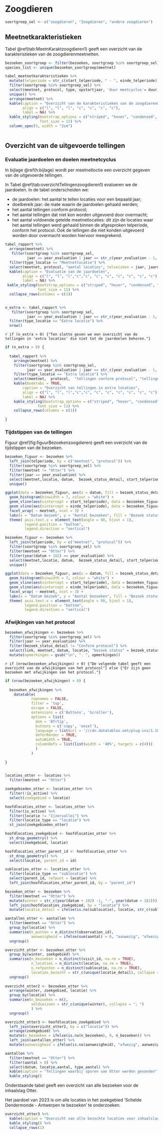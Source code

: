 # Zoogdieren

```r
soortgroep_sel <- c("zoogdieren", "Zoogdieren", "andere zoogdieren")
```


## Meetnetkarakteristieken

Tabel \@ref(tab:MeetnKaraktzoogdieren1) geeft een overzicht van de karakteristieken van de zoogdierenmeetnetten.

```r

bezoeken_soortgroep <- filter(bezoeken, soortgroep %in% soortgroep_sel)
species_list <- unique(bezoeken_soortgroep$meetnet)

tabel_meetnetkarakteristieken %>%
  mutate(telperiode = str_c(start_telperiode, " - ", einde_telperiode)) %>%
  filter(soortgroep %in% soortgroep_sel) %>%
  select(meetnet, protocol, type, opstartjaar, 'duur meetcyclus'= duur_meetcyclus,  'bezoeken (/jaar)' = bezoeken, telperiode) %>%
  unique() %>%
  arrange(meetnet) %>%
  kable(caption = "Overzicht van de karakteristieken van de zoogdierenmeetnetten: veldprotocol, type meetnet (integraal of steekproef), aantal meetnetlocaties en de meetcyclus in jaren",
        align = c("l", "l", "l", "c", "c", "c", "c"),
        label = NA) %>%
  kable_styling(bootstrap_options = c("striped", "hover", "condensed", "responsive"),
                font_size = 11) %>%
  column_spec(5, width = "2cm")
  
```


## Overzicht van de uitgevoerde tellingen

### Evaluatie jaardoelen en doelen meetnetcyclus

In bijlage \@ref(h:bijlage) wordt per meetnetloctie een overzicht gegeven van de uitgevoerde tellingen.

In Tabel \@ref(tab:overzichtTellingenzoogdieren1) evalueren we de jaardoelen. In de tabel onderscheiden we: 

* de jaardoelen: het aantal te tellen locaties voor een bepaald jaar; 
* doelbereik jaar: de mate waarin de jaardoelen gehaald werden;
* het aantal tellingen conform protocol;
* het aantal tellingen dat niet kon worden uitgevoerd door overmacht;
* het aantal voldoende getelde meetnetlocaties: dit zijn de locaties waar het aantal tellingen werd gehaald binnen de afgesproken telperiode, conform het protocol. Ook de tellingen die niet konden uitgevoerd worden door overmacht worden hiervoor meegrekend.

```r

tabel_rapport %>%
  arrange(meetnet) %>%
   filter(soortgroep %in% soortgroep_sel,
          jaar == year_evaluation | jaar == str_c(year_evaluation - 1, " - ", year_evaluation)) %>%
  filter(type_locatie == "Meetnetlocatie") %>%
  select(meetnet, protocol, "aantal locaties", telseizoen = jaar, jaardoel, "doelbereik jaar (%)", "tellingen conform protocol", "tellingen niet uitvoerbaar",  "locaties voldoende geteld - totaal", "oppervlakte geteld") %>%
  kable(caption = "Evaluatie van de jaardoelen", 
        align = c("l", "l", "l","c","c", "c", "c", "c", "c", "c", "c"),
        label = NA) %>%
 kable_styling(bootstrap_options = c("striped", "hover", "condensed", "responsive"),
               font_size = 11) %>%
  collapse_rows(columns = c(1))
  
```

```r
n_extra <- tabel_rapport %>%
   filter(soortgroep %in% soortgroep_sel,
          jaar == year_evaluation | jaar == str_c(year_evaluation - 1, " - ", year_evaluation)) %>%
  filter(type_locatie == "Extra locatie") %>%
  nrow()
```


`r if (n_extra > 0) {"Ten slotte geven we een overzicht van de tellingen in 'extra locaties' die niet tot de jaardoelen behoren."}` 

```r

if (n_extra > 0) {
  
  tabel_rapport %>%
    arrange(meetnet) %>%
    filter(soortgroep %in% soortgroep_sel,
          jaar == year_evaluation | jaar == str_c(year_evaluation - 1, " - ", year_evaluation)) %>%
    filter(type_locatie == "Extra locatie") %>%
    select(meetnet,  protocol,  "tellingen conform protocol", "tellingen niet uitvoerbaar",  "locaties voldoende geteld - totaal") %>%
    kable(booktabs = TRUE, 
        caption = "Overzicht van tellingen in extra locaties", 
        align = c("l", "l", "l","c","c", "c", "c", "c", "c", "c", "c"),
        label = NA) %>%
    kable_styling(bootstrap_options = c("striped", "hover", "condensed", "responsive"),
               font_size = 11) %>%
    collapse_rows(columns = c(1))
  
}

```




### Tijdstippen van de tellingen

Figuur \@ref(fig:figuurBezoekenzoogdieren) geeft een overzicht van de tijdstippen van de bezoeken.  

```r

bezoeken_figuur <- bezoeken %>% 
  left_join(telperiode, by = c("meetnet", "protocol")) %>%
  filter(soortgroep %in% soortgroep_sel) %>% 
  filter(meetnet != "Otter") %>%
  filter(jaar == year_evaluation) %>% 
  select(meetnet,locatie, datum,  bezoek_status_detail, start_telperiode, einde_telperiode) %>%
  unique()

ggplot(data = bezoeken_figuur, aes(x = datum, fill = bezoek_status_detail)) + 
  geom_histogram(binwidth = 7, colour = "white") +
  geom_vline(aes(xintercept = start_telperiode), data = bezoeken_figuur, linetype = 2) +
  geom_vline(aes(xintercept = einde_telperiode), data = bezoeken_figuur, linetype = 2) +
  facet_wrap( ~ meetnet, ncol = 3) + 
  labs(x = "Datum bezoek", y = "Aantal bezoeken", fill = "Bezoek status")  + 
  theme( axis.text.x = element_text(angle = 90, hjust = 1),
         legend.position = "bottom",
         legend.direction = "vertical")
```

```r

bezoeken_figuur <- bezoeken %>% 
  left_join(telperiode, by = c("meetnet", "protocol")) %>%
  filter(soortgroep %in% soortgroep_sel) %>% 
  filter(meetnet == "Otter") %>%
  filter(year(datum + 182) == year_evaluation) %>% 
  select(meetnet,locatie, datum,  bezoek_status_detail, start_telperiode, einde_telperiode) %>%
  unique()

ggplot(data = bezoeken_figuur, aes(x = datum, fill = bezoek_status_detail)) + 
  geom_histogram(binwidth = 7, colour = "white") +
  geom_vline(aes(xintercept = start_telperiode), data = bezoeken_figuur, linetype = 2) +
  geom_vline(aes(xintercept = einde_telperiode), data = bezoeken_figuur, linetype = 2) +
  facet_wrap( ~ meetnet, ncol = 3) + 
  labs(x = "Datum bezoek", y = "Aantal bezoeken", fill = "Bezoek status")  + 
  theme( axis.text.x = element_text(angle = 90, hjust = 1),
         legend.position = "bottom",
         legend.direction = "vertical")
```



### Afwijkingen van het protocol

```r
bezoeken_afwijkingen <- bezoeken %>% 
  filter(soortgroep %in% soortgroep_sel) %>% 
  filter(jaar == year_evaluation) %>% 
  filter(bezoek_status_detail != "Conform protocol") %>% 
  select(link, meetnet, datum, locatie, "bezoek status" = bezoek_status_detail, opmerkingen = notes) %>%
  mutate(opmerkingen = gsub("\n", ". ", opmerkingen))
```


`r if (nrow(bezoeken_afwijkingen) > 0) {"De volgende tabel geeft een overzicht van de afwijkingen van het protocol"} else {"Er zijn geen bezoeken met afwijkingen van het protocol."}`

```r

if (nrow(bezoeken_afwijkingen) > 0) {
  
  bezoeken_afwijkingen %>%
    datatable(
            rownames = FALSE,
            filter = 'top',
            escape = FALSE,
            extensions = c('Buttons', 'Scroller'),
            options = list(
              dom = 'Bfrtip',
              buttons = c('copy', 'excel'),
              language = list(url = '//cdn.datatables.net/plug-ins/1.10.11/i18n/Dutch.json'),
              deferRender = TRUE,
              autoWidth = TRUE,
              columnDefs = list(list(width = '40%', targets = c(4)))
              )
            )
  
}
  
```

```r
locaties_otter <- locaties %>%
  filter(meetnet == "Otter")

zoekgebieden_otter <- locaties_otter %>%
  filter(!is_active) %>%
  select(zoekgebied = locatie)

hoofdlocaties_otter <- locaties_otter %>%
  filter(is_active) %>%
  filter(locatie != "Ijzervallei") %>%
  filter(locatie_type == "locatie") %>%
  st_join(zoekgebieden_otter)

hoofdlocaties_zoekgebied <- hoofdlocaties_otter %>%
  st_drop_geometry() %>%
  select(zoekgebied, locatie)

hoofdlocaties_otter_parent_id <- hoofdlocaties_otter %>%
  st_drop_geometry() %>%
  select(locatie, parent_id = id)

sublocaties_otter <- locaties_otter %>%
  filter(locatie_type == "sublocatie") %>%
  select(parent_id, refpunt = locatie) %>%
  left_join(hoofdlocaties_otter_parent_id, by = "parent_id")


```




```r
bezoeken_otter <- bezoeken %>%
  filter(meetnet == "Otter") %>%
  mutate(winter = str_c(year(datum + 182) -1, "-", year(datum + 182))) %>%
  left_join(hoofdlocaties_zoekgebied, by = "locatie") %>%
  mutate(locatie_detail = ifelse(is.na(sublocatie), locatie, str_c(sublocatie, "@", locatie)))

aantallen_otter <- aantallen %>%
  filter(meetnet == "Otter") %>%
  group_by(locatie) %>%
  summarise(n_punten = n_distinct(observation_id),
            aanwezigheid = ifelse(sum(aantal) > 0, "aanwezig", "afwezig")) %>%
  ungroup()

overzicht_otter <- bezoeken_otter %>%
  group_by(winter, zoekgebied) %>%
  summarise(n_bezoeken = n_distinct(visit_id, na.rm = TRUE),
            n_locaties = n_distinct(locatie, na.rm = TRUE),
            n_refpunten = n_distinct(sublocatie, na.rm = TRUE),
            locaties_bezocht = str_c(unique(locatie_detail), collapse = "; ")) %>%
  ungroup()
              
overzicht_otter2 <- bezoeken_otter %>%
  arrange(winter, zoekgebied, locatie) %>%
  group_by(locatie) %>%
  summarise(n_bezoeken = n(),
            veldseizoen = str_c(unique(winter), collapse = "; ")
            ) %>%
  ungroup()

overzicht_otter3 <- hoofdlocaties_zoekgebied %>%
  left_join(overzicht_otter2, by = c("locatie")) %>%
  arrange(zoekgebied) %>%
  mutate(n_bezoeken = ifelse(is.na(n_bezoeken), 0, n_bezoeken)) %>%
  left_join(aantallen_otter) %>%
  mutate(aanwezigheid = ifelse(is.na(aanwezigheid), "afwezig", aanwezigheid))
```

```r
aantallen %>%
  filter(meetnet == "Otter") %>%
  filter(aantal > 0) %>%
  select(datum, locatie,aantal, type_aantal) %>%
  kable(caption = "Tellingen waarbij sporen van Otter werden gevonden") %>%
  kable_styling()
```

Onderstaande tabel geeft een overzicht van alle bezoeken voor de inhaalslag Otter.

Het jaardoel van 2023 is om alle locaties in het zoekgebied 'Schelde Dendermonde - Antwerpen te bezoeken' te onderzoeken.


```r
overzicht_otter3 %>%
  kable(caption = "Overzicht van alle bezochte locaties voor inhaalslag Otter") %>%
  kable_styling() %>%
  collapse_rows(1)
```

